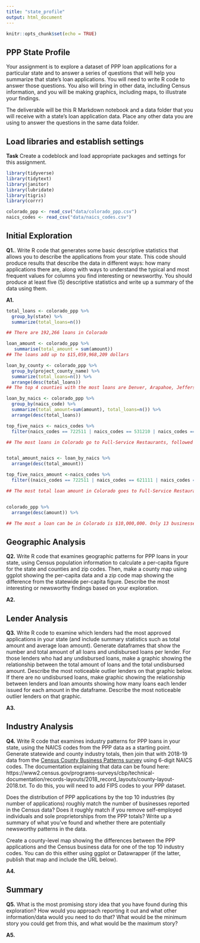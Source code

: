 ```yaml
---
title: "state_profile"
output: html_document
---
```


```r
knitr::opts_chunk$set(echo = TRUE)
```

## PPP State Profile

Your assignment is to explore a dataset of PPP loan applications for a particular state and to answer a series of questions that will help you summarize that state's loan applications. You will need to write R code to answer those questions. You also will bring in other data, including Census information, and you will be making graphics, including maps, to illustrate your findings.

The deliverable will be this R Markdown notebook and a data folder that you will receive with a state's loan application data. Place any other data you are using to answer the questions in the same data folder.

## Load libraries and establish settings

**Task** Create a codeblock and load appropriate packages and settings for this assignment.

```r
library(tidyverse)
library(tidytext)
library(janitor)
library(lubridate)
library(tigris)
library(corrr)

colorado_ppp <- read_csv("data/colorado_ppp.csv")
naics_codes <- read_csv("data/naics_codes.csv")
```

## Initial Exploration

**Q1.**. Write R code that generates some basic descriptive statistics that allows you to describe the applications from your state. This code should produce results that describe the data in different ways: how many applications there are, along with ways to understand the typical and most frequent values for columns you find interesting or newsworthy. You should produce at least five (5) descriptive statistics and write up a summary of the data using them.

**A1.** 

```r
total_loans <- colorado_ppp %>% 
  group_by(state) %>% 
  summarize(total_loans=n())

## There are 192,266 loans in Colorado

loan_amount <- colorado_ppp %>% 
   summarise(total_amount = sum(amount))
## The loans add up to $15,059,968,209 dollars

loan_by_county <- colorado_ppp %>% 
  group_by(project_county_name) %>% 
  summarize(total_loans=n()) %>% 
  arrange(desc(total_loans))
## The top 4 counties with the most loans are Denver, Arapahoe, Jefferson, and El Paso (in that order). These counties are also the four most populated counties in Colorado (in the order of Denver County, El Paso County, Arapahoe County, and Jefferson County).

loan_by_naics <- colorado_ppp %>% 
  group_by(naics_code) %>% 
  summarize(total_amount=sum(amount), total_loans=n()) %>% 
  arrange(desc(total_loans))

top_five_naics <- naics_codes %>% 
  filter(naics_codes == 722511 | naics_codes == 531210 | naics_codes == 812112 | naics_codes == 112111 | naics_codes == 621210)

## The most loans in Colorado go to Full-Service Restaurants, followed by Offices of Real Estate Agents and Brokers, Beauty Salons, Beef Cattle Ranching and Farming, and Offices of Dentists


total_amount_naics <- loan_by_naics %>% 
  arrange(desc(total_amount))

top_five_naics_amount <-naics_codes %>% 
  filter((naics_codes == 722511 | naics_codes == 621111 | naics_codes == 721110 | naics_codes == 722513 | naics_codes == 621210))

## The most total loan amount in Colorado goes to Full-Service Restaurants, Offices of Physicians, Hotels (not casino hotels) and motels, Limited-Service Restaurants, and Offices of Dentists. 


colorado_ppp %>% 
  arrange(desc(amount)) %>% 

## The most a loan can be in Colorado is $10,000,000. Only 13 businesses receive loans of this amount, they were all in Denver, Jefferson or El Paso counties. The smallest loan given out was $46 to CELEBRATE SAFETY INC. 
```



## Geographic Analysis

**Q2.** Write R code that examines geographic patterns for PPP loans in your state, using Census population information to calculate a per-capita figure for the state and counties and zip codes. Then, make a county map using ggplot showing the per-capita data and a zip code map showing the difference from the statewide per-capita figure. Describe the most interesting or newsworthy findings based on your exploration.

**A2.** 

## Lender Analysis

**Q3.** Write R code to examine which lenders had the most approved applications in your state (and include summary statistics such as total amount and average loan amount). Generate dataframes that show the number and total amount of all loans and undisbursed loans per lender. For those lenders who had any undisbursed loans, make a graphic showing the relationship between the total amount of loans and the total undisbursed amount. Describe the most noticeable outlier lenders on that graphic below. If there are no undisbursed loans, make graphic showing the relationship between lenders and loan amounts showing how many loans each lender issued for each amount in the dataframe. Describe the most noticeable outlier lenders on that graphic.

**A3.** 


## Industry Analysis

**Q4.** Write R code that examines industry patterns for PPP loans in your state, using the NAICS codes from the PPP data as a starting point. Generate statewide and county industry totals, then join that with 2018-19 data from the [Census County Business Patterns survey](https://www2.census.gov/programs-surveys/cbp/datasets/2019/cbp19co.zip) using 6-digit NAICS codes. The documentation explaining that data can be found here: https://www2.census.gov/programs-surveys/cbp/technical-documentation/records-layouts/2018_record_layouts/county-layout-2018.txt. To do this, you will need to add FIPS codes to your PPP dataset.

Does the distribution of PPP applications by the top 10 industries (by number of applications) roughly match the number of businesses reported in the Census data? Does it roughly match if you remove self-employed individuals and sole proprietorships from the PPP totals? Write up a summary of what you've found and whether there are potentially newsworthy patterns in the data.

Create a county-level map showing the differences between the PPP applications and the Census business data for one of the top 10 industry codes. You can do this either using ggplot or Datawrapper (if the latter, publish that map and include the URL below).

**A4.** 

## Summary

**Q5.** What is the most promising story idea that you have found during this exploration? How would you approach reporting it out and what other information/data would you need to do that? What would be the minimum story you could get from this, and what would be the maximum story?

**A5.**
